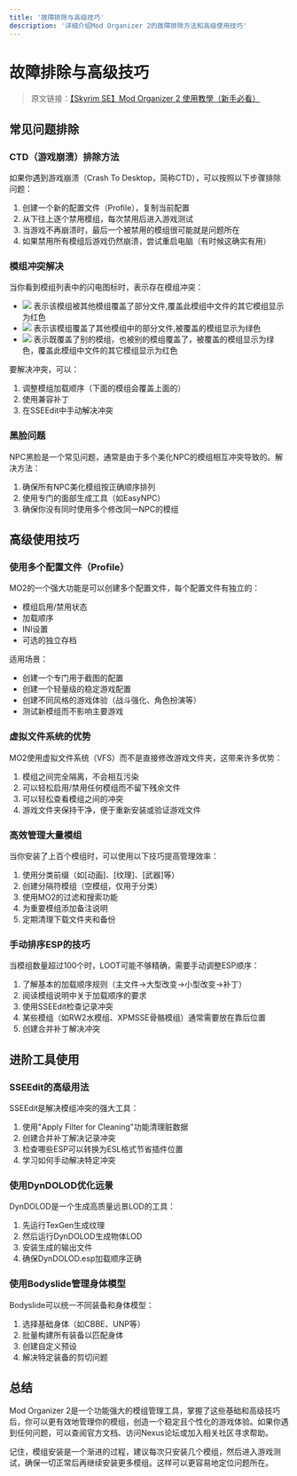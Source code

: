 ```yaml
---
title: '故障排除与高级技巧'
description: '详细介绍Mod Organizer 2的故障排除方法和高级使用技巧'
---
```


# 故障排除与高级技巧

> 原文链接：[【Skyrim SE】Mod Organizer 2 使用教學（新手必看）](https://nokgaming.blogspot.com/2019/01/skyrim-semod-organizer-2.html)

## 常见问题排除

### CTD（游戏崩溃）排除方法

如果你遇到游戏崩溃（Crash To Desktop，简称CTD），可以按照以下步骤排除问题：

1. 创建一个新的配置文件（Profile），复制当前配置
2. 从下往上逐个禁用模组，每次禁用后进入游戏测试
3. 当游戏不再崩溃时，最后一个被禁用的模组很可能就是问题所在
4. 如果禁用所有模组后游戏仍然崩溃，尝试重启电脑（有时候这确实有用）

### 模组冲突解决

当你看到模组列表中的闪电图标时，表示存在模组冲突：

- ![](./image1.png) 表示该模组被其他模组覆盖了部分文件,覆盖此模组中文件的其它模组显示为红色
- ![](./image2.png) 表示该模组覆盖了其他模组中的部分文件,被覆盖的模组显示为绿色
- ![](./image3.png) 表示既覆盖了别的模组，也被别的模组覆盖了，被覆盖的模组显示为绿色，覆盖此模组中文件的其它模组显示为红色

要解决冲突，可以：
1. 调整模组加载顺序（下面的模组会覆盖上面的）
2. 使用兼容补丁
3. 在SSEEdit中手动解决冲突

### 黑脸问题

NPC黑脸是一个常见问题，通常是由于多个美化NPC的模组相互冲突导致的。解决方法：

1. 确保所有NPC美化模组按正确顺序排列
2. 使用专门的面部生成工具（如EasyNPC）
3. 确保你没有同时使用多个修改同一NPC的模组

## 高级使用技巧

### 使用多个配置文件（Profile）

MO2的一个强大功能是可以创建多个配置文件，每个配置文件有独立的：
- 模组启用/禁用状态
- 加载顺序
- INI设置
- 可选的独立存档

适用场景：
- 创建一个专门用于截图的配置
- 创建一个轻量级的稳定游戏配置
- 创建不同风格的游戏体验（战斗强化、角色扮演等）
- 测试新模组而不影响主要游戏

### 虚拟文件系统的优势

MO2使用虚拟文件系统（VFS）而不是直接修改游戏文件夹，这带来许多优势：

1. 模组之间完全隔离，不会相互污染
2. 可以轻松启用/禁用任何模组而不留下残余文件
3. 可以轻松查看模组之间的冲突
4. 游戏文件夹保持干净，便于重新安装或验证游戏文件

### 高效管理大量模组

当你安装了上百个模组时，可以使用以下技巧提高管理效率：

1. 使用分类前缀（如[动画]、[纹理]、[武器]等）
2. 创建分隔符模组（空模组，仅用于分类）
3. 使用MO2的过滤和搜索功能
4. 为重要模组添加备注说明
5. 定期清理下载文件夹和备份

### 手动排序ESP的技巧

当模组数量超过100个时，LOOT可能不够精确，需要手动调整ESP顺序：

1. 了解基本的加载顺序规则（主文件→大型改变→小型改变→补丁）
2. 阅读模组说明中关于加载顺序的要求
3. 使用SSEEdit检查记录冲突
4. 某些模组（如RW2水模组、XPMSSE骨骼模组）通常需要放在靠后位置
5. 创建合并补丁解决冲突

## 进阶工具使用

### SSEEdit的高级用法

SSEEdit是解决模组冲突的强大工具：

1. 使用"Apply Filter for Cleaning"功能清理脏数据
2. 创建合并补丁解决记录冲突
3. 检查哪些ESP可以转换为ESL格式节省插件位置
4. 学习如何手动解决特定冲突

### 使用DynDOLOD优化远景

DynDOLOD是一个生成高质量远景LOD的工具：

1. 先运行TexGen生成纹理
2. 然后运行DynDOLOD生成物体LOD
3. 安装生成的输出文件
4. 确保DynDOLOD.esp加载顺序正确

### 使用Bodyslide管理身体模型

Bodyslide可以统一不同装备和身体模型：

1. 选择基础身体（如CBBE、UNP等）
2. 批量构建所有装备以匹配身体
3. 创建自定义预设
4. 解决特定装备的剪切问题

## 总结

Mod Organizer 2是一个功能强大的模组管理工具，掌握了这些基础和高级技巧后，你可以更有效地管理你的模组，创造一个稳定且个性化的游戏体验。如果你遇到任何问题，可以查阅官方文档、访问Nexus论坛或加入相关社区寻求帮助。

记住，模组安装是一个渐进的过程，建议每次只安装几个模组，然后进入游戏测试，确保一切正常后再继续安装更多模组。这样可以更容易地定位问题所在。
